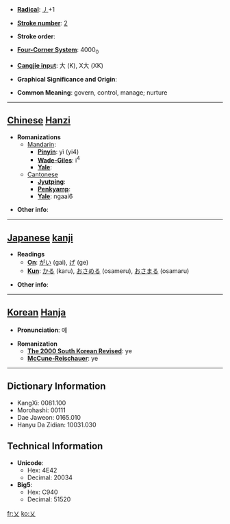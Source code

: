 * '''[[Wiktionary:Chinese radical index| Radical]]''': [[Wiktionary:Chinese radical index 丿|丿]]+1

* '''[[Wiktionary:Chinese total strokes index|Stroke number]]''': [[Wiktionary:Chinese total strokes index 2|2]]

* '''Stroke order''': 

* '''[[Wiktionary:Chinese four corner index|Four-Corner System]]''': 4000<sub>0</sub>

* '''[[Wiktionary:Chinese Cangjie index|Cangjie input]]''': 大 (K), X大 (XK)

* '''Graphical Significance and Origin''': 

* '''Common Meaning''': govern, control, manage; nurture

----

== [[Chinese]] [[Hanzi]] ==

* '''Romanizations'''
** [[Mandarin]]:
*** '''[[Pinyin]]''': yì (yi4)
*** '''[[Wade-Giles]]''': i<sup>4</sup>
*** '''[[Yale]]''': 
**[[Cantonese]]
***'''[[Jyutping]]''':
***'''[[Penkyamp]]''': 
***'''[[Yale]]''': ngaai6

* '''Other info''': 

----

== [[Japanese]] [[kanji]] ==

* '''Readings'''
** '''[[On]]''': [[がい]] (gai), [[げ]] (ge)
** '''[[Kun]]''': [[かる]] (karu), [[おさめる]] (osameru), [[おさまる]] (osamaru)

* '''Other info''':  

----

== [[Korean]] [[Hanja]] ==

* '''Pronunciation''': 예

* '''Romanization'''
** '''[[The 2000 South Korean Revised Romanization|The 2000 South Korean Revised]]''': ye
** '''[[McCune-Reischauer]]''': ye

----

== Dictionary Information ==

* KangXi: 0081.100
* Morohashi: 00111
* Dae Jaweon: 0165.010
* Hanyu Da Zidian: 10031.030

== Technical Information ==

* '''Unicode''':
** Hex: 4E42
** Decimal: 20034
* '''Big5''':
** Hex: C940
** Decimal: 51520

[[fr:乂]]
[[ko:乂]]